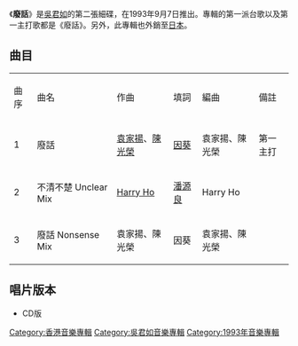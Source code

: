 {{Album infobox | <!-- See Wikipedia:WikiProject_Albums -->
|  Name        = 廢話
|  Type        = [[Ep|Ep]]
|  Artist      = [[吳君如|吳君如]]
|  Cover       = 吳君如 廢話.jpg
|  Released    = 1993年9月7日
|  Recorded    = 1993年
|  Genre       = [[粵語流行音樂|粵語流行音樂]]
|  Length      = 10分31秒
|  Label       = [[博德曼音樂_(香港)|博德曼音樂 (香港)]]
|  Number      = 
|  Producer    = [[陳光榮|陳光榮]]
|  Last album  = [[我有我的溫柔|我有我的溫柔]] <br />（1993年9月3日）
|  This album  = '''廢話''' <br />（1993年9月7日）
|  Next album  = [[君如處處吻|君如處處吻]] <br />（1995年）
}}

《'''廢話'''》是[[吳君如|吳君如]]的第二張細碟，在1993年9月7日推出。專輯的第一派台歌以及第一主打歌都是《廢話》。另外，此專輯也外銷至[[日本|日本]]。

== 曲目 ==
{| class="wikitable sortable"
|-
| 曲序 || 曲名 || 作曲 || 填詞 || 編曲 || 備註
|-
| 1 || 廢話 || [[袁家揚|袁家揚]]、[[陳光榮|陳光榮]] || [[因葵|因葵]] || 袁家揚、陳光榮 || 第一主打
|-
| 2 || 不清不楚 Unclear Mix || [[Harry_Ho|Harry Ho]] || [[潘源良|潘源良]] || Harry Ho || 
|-
| 3 || 廢話 Nonsense Mix || 袁家揚、陳光榮 || 因葵 || 袁家揚、陳光榮|| 
|}

== 唱片版本 ==
* CD版

[[Category:香港音樂專輯|Category:香港音樂專輯]]
[[Category:吳君如音樂專輯|Category:吳君如音樂專輯]]
[[Category:1993年音樂專輯|Category:1993年音樂專輯]]